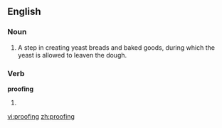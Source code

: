 == English ==
===Noun===
{{wikipedia|proofing (baking technique)}}
{{en-noun|-}}
# A step in creating yeast breads and baked goods, during which the yeast is allowed to leaven the dough.

===Verb===
'''proofing'''
# {{present participle of|[[proof]]}}

[[vi:proofing]]
[[zh:proofing]]